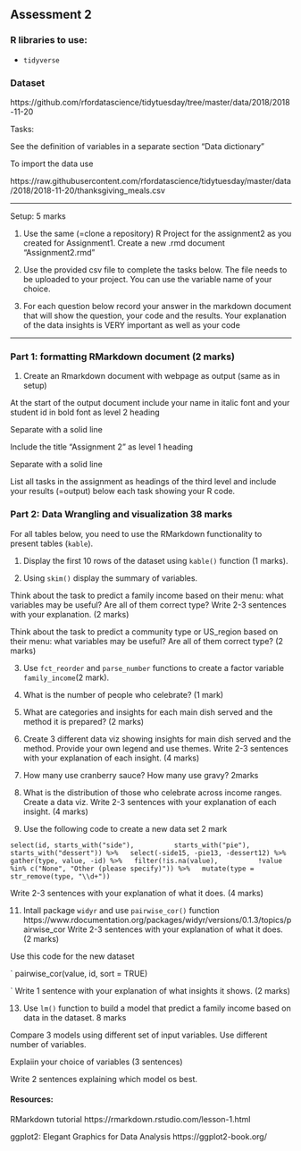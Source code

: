 
## Assessment 2

### R libraries to use:

- `tidyverse`

### Dataset

https://github.com/rfordatascience/tidytuesday/tree/master/data/2018/2018-11-20

Tasks:

See the definition of variables in a separate section “Data dictionary”

To import the data use 

https://raw.githubusercontent.com/rfordatascience/tidytuesday/master/data/2018/2018-11-20/thanksgiving_meals.csv

--------

Setup: 5 marks

1. Use the same (=clone a repository) R Project for the assignment2 as you created for Assignment1. Create a new .rmd document "Assignment2.rmd"

2. Use the provided csv file to complete the tasks below. The file needs to be uploaded to your project. You can use the variable name of your choice.

3.  For each question below record your answer in the markdown document that will show the question, your code and the results.
Your explanation of the data insights is VERY important as well as your code

-----------

### Part 1: formatting RMarkdown document  (2 marks)

1. Create an Rmarkdown document with webpage as output (same as in setup)

At the start of the output document include your name in italic font and 
your student id in bold font as level 2 heading 

Separate with a solid line 

Include the title “Assignment 2” as level 1 heading 

Separate with a solid line 

List all tasks in the assignment as headings of the third level and include your results (=output) below each task showing your R code. 

### Part 2: Data Wrangling and visualization 38 marks

For all tables below, you need to use the RMarkdown functionality to present tables (`kable`). 

1. Display the first 10 rows of the dataset using `kable()` function (1 marks). 

2. Using `skim()` display the summary of variables. 

Think about the task to predict a family income based on their menu: what variables may be useful? Are all of them correct type? 
Write 2-3 sentences with your explanation. (2 marks)

Think about the task to predict a community type or US_region based on their menu: what variables may be useful? Are all of them correct type? (2 marks)

3. Use `fct_reorder` and `parse_number` functions to create a factor variable `family_income`(2 mark).

4. What is the number of people who celebrate? (1 mark)

5. What are categories and insights for each main dish served and the method it is prepared? (2 marks)

6. Create 3 different data viz showing insights for main dish served and the method. Provide your own legend and use themes.
Write 2-3 sentences with your explanation of each insight. (4 marks)

7. How many use cranberry sauce? How many use gravy? 2marks

8. What is the distribution of those who celebrate across income ranges. Create a data viz.
Write 2-3 sentences with your explanation of each insight. (4 marks)

10. Use the following code to create a new data set 2 mark

`
select(id, starts_with("side"),
         starts_with("pie"),
         starts_with("dessert")) %>%
  select(-side15, -pie13, -dessert12) %>%
  gather(type, value, -id) %>%
  filter(!is.na(value),
         !value %in% c("None", "Other (please specify)")) %>%
  mutate(type = str_remove(type, "\\d+"))
`

Write 2-3 sentences with your explanation of what it does. (4 marks)

11. Intall package `widyr` and use `pairwise_cor()` function https://www.rdocumentation.org/packages/widyr/versions/0.1.3/topics/pairwise_cor
Write 2-3 sentences with your explanation of what it does. (2 marks)

Use this code for the new dataset

`
pairwise_cor(value, id, sort = TRUE)

`
Write 1 sentence with your explanation of what insights it shows. (2 marks)

13. Use `lm()` function to build a model that predict a family income based on data in the dataset. 8 marks

Compare 3 models using different set of input variables. Use different number of variables.

Explaiin your choice of variables (3 sentences) 

Write 2 sentences explaining which model os best.

#### Resources:

RMarkdown tutorial https://rmarkdown.rstudio.com/lesson-1.html

ggplot2: Elegant Graphics for Data Analysis https://ggplot2-book.org/
